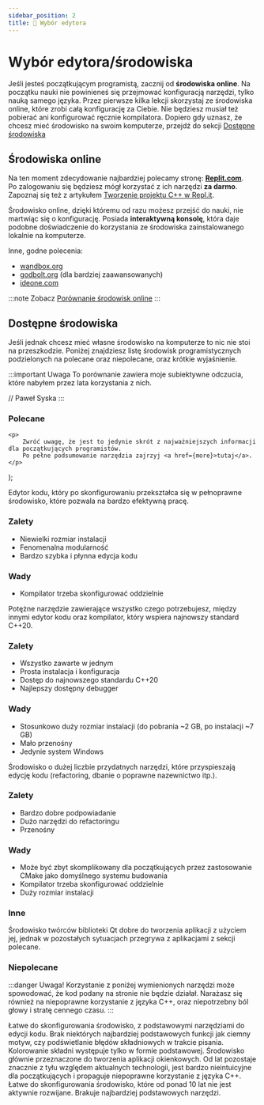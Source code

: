 ```yaml
---
sidebar_position: 2
title: 🎯 Wybór edytora
---
```


# Wybór edytora/środowiska

<!-- Components -->

Jeśli jesteś początkującym programistą, zacznij od **środowiska online**.
Na początku nauki nie powinieneś się przejmować konfiguracją narzędzi, tylko nauką samego języka.
Przez pierwsze kilka lekcji skorzystaj ze środowiska online, które zrobi całą konfigurację za Ciebie.
Nie będziesz musiał też pobierać ani konfigurować ręcznie kompilatora.
Dopiero gdy uznasz, że chcesz mieć środowisko na swoim komputerze, przejdź do sekcji [Dostępne środowiska](#dostępne-środowiska)

## Środowiska online

Na ten moment zdecydowanie najbardziej polecamy stronę: [**Replit.com**](https://replit.com).  
Po zalogowaniu się będziesz mógł korzystać z ich narzędzi **za darmo**.
Zapoznaj się też z artykułem [Tworzenie projektu C++ w Repl.it](./online/create-project-with-repl-it).

<ToolCard toolId="replit">
	Środowisko online, dzięki któremu od razu możesz przejść do nauki, nie martwiąc się o konfigurację.
	Posiada <b>interaktywną konsolę</b>, która daje podobne doświadczenie do korzystania
	ze środowiska zainstalowanego lokalnie na komputerze.
</ToolCard>

Inne, godne polecenia:

- [wandbox.org](https://wandbox.org)
- [godbolt.org](https://godbolt.org) (dla bardziej zaawansowanych)
- [ideone.com](https://ideone.com)

:::note Zobacz
[Porównanie środowisk online](./online/comparison)
:::

## Dostępne środowiska

Jeśli jednak chcesz mieć własne środowisko na komputerze to nic nie stoi na przeszkodzie.
Poniżej znajdziesz listę środowisk programistycznych podzielonych na polecane oraz niepolecane, oraz krótkie wyjaśnienie.

:::important Uwaga
To porównanie zawiera moje subiektywne odczucia, które nabyłem przez lata
korzystania z nich.

// Paweł Syska
:::

### Polecane

	<p>
		Zwróć uwagę, że jest to jedynie skrót z najważniejszych informacji dla początkujących programistów.
		Po pełne podsumowanie narzędzia zajrzyj <a href={more}>tutaj</a>.
	</p>
);

<ToolCard toolId="vscode" setupLink="../standalone/editors/setup-vscode">
	Edytor kodu, który po skonfigurowaniu przekształca się w pełnoprawne środowisko,
	które pozwala na bardzo efektywną pracę.
	<ToolCard.Details>
		<h3>Zalety</h3>
		<ul>
			<li>Niewielki rozmiar instalacji</li>
			<li>Fenomenalna modularność</li>
			<li>Bardzo szybka i płynna edycja kodu</li>
		</ul>
		<h3>Wady</h3>
		<ul>
			<li>Kompilator trzeba skonfigurować oddzielnie</li>
		</ul>
		<MoreInfoNotice more="../standalone/editors/vscode-summary"/>
	</ToolCard.Details>
</ToolCard>

<ToolCard toolId="vs2019" setupLink="../standalone/editors/setup-vs2019">
	Potężne narzędzie zawierające wszystko czego potrzebujesz, między innymi edytor kodu
	oraz kompilator, który wspiera najnowszy standard C++20.
	<ToolCard.Details>
		<h3>Zalety</h3>
		<ul>
			<li>Wszystko zawarte w jednym</li>
			<li>Prosta instalacja i konfiguracja</li>
			<li>Dostęp do najnowszego standardu C++20</li>
			<li>Najlepszy dostępny debugger</li>
		</ul>
		<h3>Wady</h3>
		<ul>
			<li>Stosunkowo duży rozmiar instalacji (do pobrania ~2 GB, po instalacji ~7 GB)</li>
			<li>Mało przenośny</li>
			<li>Jedynie system Windows</li>
		</ul>
		<MoreInfoNotice more="../standalone/editors/vs2019-summary"/>
	</ToolCard.Details>
</ToolCard>

<ToolCard toolId="clion" setupLink="../standalone/editors/setup-clion">
	Środowisko o dużej liczbie przydatnych narzędzi, które przyspieszają edycję kodu
	(refactoring, dbanie o poprawne nazewnictwo itp.).
	<ToolCard.Details>
		<h3>Zalety</h3>
		<ul>
			<li>Bardzo dobre podpowiadanie</li>
			<li>Dużo narzędzi do refactoringu</li>
			<li>Przenośny</li>
		</ul>
		<h3>Wady</h3>
		<ul>
			<li>Może być zbyt skomplikowany dla początkujących przez zastosowanie CMake jako domyślnego systemu budowania</li>
			<li>Kompilator trzeba skonfigurować oddzielnie</li>
			<li>Duży rozmiar instalacji</li>
		</ul>
		<MoreInfoNotice more="../standalone/editors/clion-summary"/>
	</ToolCard.Details>
</ToolCard>

### Inne

<ToolCard toolId="qtcreator" setupLink="../standalone/editors/setup-qtcreator">
	Środowisko twórców biblioteki Qt dobre do tworzenia aplikacji z użyciem jej,
	jednak w pozostałych sytuacjach przegrywa z aplikacjami z sekcji polecane.
</ToolCard>

### Niepolecane

:::danger Uwaga!
Korzystanie z poniżej wymienionych narzędzi może spowodować, że kod podany na stronie
nie będzie działał. Narażasz się również na niepoprawne korzystanie z języka C++,
oraz niepotrzebny ból głowy i stratę cennego czasu.
:::

<ToolCard toolId="codeblocks">
	Łatwe do skonfigurowania środowisko, z podstawowymi narzędziami do edycji kodu.
	Brak niektórych najbardziej podstawowych funkcji jak ciemny motyw, czy 
	podświetlanie błędów składniowych w trakcie pisania. Kolorowanie składni
	występuje tylko w formie podstawowej.
</ToolCard>

<ToolCard toolId="cppbuilder">
	Środowisko głównie przeznaczone do tworzenia aplikacji okienkowych.
	Od lat pozostaje znacznie z tyłu względem aktualnych technologii, jest bardzo nieintuicyjne
	dla początkujących i propaguje niepoprawne korzystanie z języka C++.
</ToolCard>

<ToolCard toolId="devcpp">
	Łatwe do skonfigurowania środowisko, które od ponad 10 lat nie jest aktywnie rozwijane.
	Brakuje najbardziej podstawowych narzędzi.
</ToolCard>
